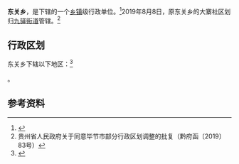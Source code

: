 {{中国乡级行政区|52/05/21/200/000}}

'''东关乡'''，是{{PRC admin/fullname|52/05/21/200/000|3}}下辖的一个[[乡镇|乡镇]]级行政单位。<ref>{{PRC admin/ref sgc|{{PRC admin/parent|52/05/21/200/000}}}}</ref>2019年8月8日，原东关乡的大寨社区划归[[九驿街道|九驿街道]]管辖。<ref>贵州省人民政府关于同意毕节市部分行政区划调整的批复（黔府函〔2019〕83号）</ref>

== 行政区划 ==

东关乡下辖以下地区：<ref>{{PRC admin/ref sgc|52/05/21/200/000}}</ref>

{{PRC admin/children|52/05/21/200/000}}。

== 参考资料 ==

{{reflist}}

{{PRC admin/navcat|52/05/21/200/000}}